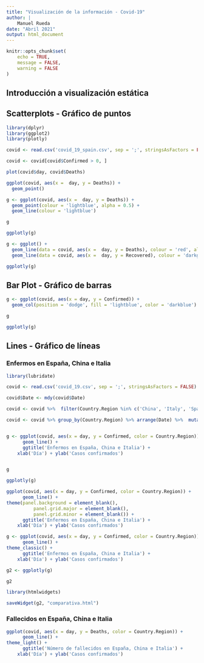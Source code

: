 ---
title: "Visualización de la información - Covid-19"
author: |
    Manuel Rueda
date: "Abril 2021"
output: html_document
---

```{r setup, include=FALSE}
knitr::opts_chunk$set(
	echo = TRUE,
	message = FALSE,
	warning = FALSE
)
```


## Introducción a visualización estática
## Scatterplots - Gráfico de puntos



```{r, echo=TRUE}
library(dplyr)
library(ggplot2)
library(plotly)

covid <- read.csv('covid_19_spain.csv', sep = ';', stringsAsFactors = FALSE)

covid <- covid[covid$Confirmed > 0, ]


```


```{r, echo=TRUE}

plot(covid$day, covid$Deaths)

ggplot(covid, aes(x =  day, y = Deaths)) +
  geom_point()

```

```{r}


g <- ggplot(covid, aes(x =  day, y = Deaths)) +
  geom_point(colour = 'lightblue', alpha = 0.5) + 
  geom_line(colour = 'lightblue')

g

```

```{r}

ggplotly(g)

```

```{r}


g <- ggplot() +
  geom_line(data = covid, aes(x =  day, y = Deaths), colour = 'red', alpha = 0.7) + 
  geom_line(data = covid, aes(x =  day, y = Recovered), colour = 'darkgreen', alpha = 0.7)  

ggplotly(g)

```

## Bar Plot - Gráfico de barras


```{r, echo=TRUE}

g <- ggplot(covid, aes(x = day, y = Confirmed)) + 
  geom_col(position = 'dodge', fill = 'lightblue', color = 'darkblue')

g

```


```{r}

ggplotly(g)

```


## Lines - Gráfico de líneas

### Enfermos en España, China e Italia

```{r, echo=TRUE}
library(lubridate)

covid <- read.csv('covid_19.csv', sep = ';', stringsAsFactors = FALSE)

covid$Date <- mdy(covid$Date)

covid <- covid %>%  filter(Country.Region %in% c('China', 'Italy', 'Spain'))

covid <- covid %>% group_by(Country.Region) %>% arrange(Date) %>%  mutate(day = 1:n_distinct(Date))


g <- ggplot(covid, aes(x = day, y = Confirmed, color = Country.Region)) + 
      geom_line() +
      ggtitle('Enfermos en España, China e Italia') + 
    xlab('Día') + ylab('Casos confirmados')


g

```

```{r}

ggplotly(g)

```



```{r}


ggplot(covid, aes(x = day, y = Confirmed, color = Country.Region)) + 
      geom_line() + 
theme(panel.background = element_blank(),
          panel.grid.major = element_blank(),
          panel.grid.minor = element_blank()) +
      ggtitle('Enfermos en España, China e Italia') + 
    xlab('Día') + ylab('Casos confirmados')
```



```{r}

g <- ggplot(covid, aes(x = day, y = Confirmed, color = Country.Region)) + 
      geom_line() + 
theme_classic() +
      ggtitle('Enfermos en España, China e Italia') + 
    xlab('Día') + ylab('Casos confirmados')

g2 <- ggplotly(g)

g2

```

```{r}
library(htmlwidgets)

saveWidget(g2, "comparativa.html")

```


### Fallecidos en España, China e Italia


```{r}
ggplot(covid, aes(x = day, y = Deaths, color = Country.Region)) + 
      geom_line() + 
theme_light() +
      ggtitle('Número de fallecidos en España, China e Italia') + 
    xlab('Día') + ylab('Casos confirmados')

```
  
  